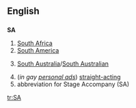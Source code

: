 {{see|Sa|sa|sá|så|sä}}
==English==

==={{initialism}}===
'''SA'''

#[[South Africa]]
#[[South America]]
# {{AU}} [[South Australia]]/[[South Australian]]
#(''in gay [[personal ad]]s'') [[straight-acting]]
#abbreviation for Stage Accompany (SA)

[[tr:SA]]